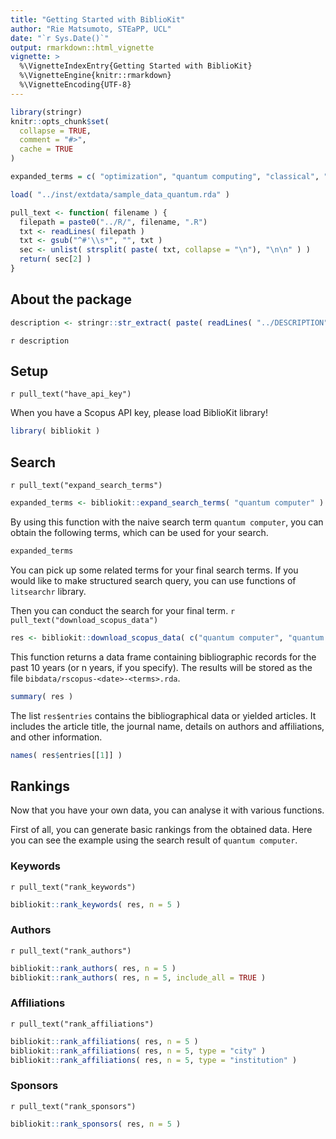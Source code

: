 ```yaml
---
title: "Getting Started with BiblioKit"
author: "Rie Matsumoto, STEaPP, UCL"
date: "`r Sys.Date()`"
output: rmarkdown::html_vignette
vignette: >
  %\VignetteIndexEntry{Getting Started with BiblioKit}
  %\VignetteEngine{knitr::rmarkdown}
  %\VignetteEncoding{UTF-8}
---
```


```r
library(stringr)
knitr::opts_chunk$set(
  collapse = TRUE,
  comment = "#>",
  cache = TRUE
)

expanded_terms = c( "optimization", "quantum computing", "classical", "computer", "computers", "computing", "effect", "learning", "noisy", "performance", "process", "quantum", "quantum computer", "quantum computers", "qubit" )

load( "../inst/extdata/sample_data_quantum.rda" )
```

```r
pull_text <- function( filename ) {
  filepath = paste0("../R/", filename, ".R")
  txt <- readLines( filepath )
  txt <- gsub("^#'\\s*", "", txt )
  sec <- unlist( strsplit( paste( txt, collapse = "\n"), "\n\n" ) )
  return( sec[2] )
}
```

## About the package

```r
description <- stringr::str_extract( paste( readLines( "../DESCRIPTION" ), collapse = " " ), "(?<=Description: ).*?(?= License:)" )
```

`r description`

## Setup

`r pull_text("have_api_key")`

When you have a Scopus API key, please load BiblioKit library!

```r
library( bibliokit )
```

## Search

`r pull_text("expand_search_terms")`

```r
expanded_terms <- bibliokit::expand_search_terms( "quantum computer" )
```

By using this function with the naive search term `quantum computer`, you can obtain the following terms, which can be used for your search.

```r
expanded_terms
```

You can pick up some related terms for your final search terms.
If you would like to make structured search query, you can use functions of `litsearchr` library. 

Then you can conduct the search for your final term.
`r pull_text("download_scopus_data")`

```r
res <- bibliokit::download_scopus_data( c("quantum computer", "quantum computing" ), n = 10 )
```

This function returns a data frame containing bibliographic records for the past 10 years (or n years, if you specify). The results will be stored as the file `bibdata/rscopus-<date>-<terms>.rda`.

```r
summary( res )
```

The list `res$entries` contains the bibliographical data or yielded articles. It includes the article title, the journal name, details on authors and affiliations, and other information.


```r
names( res$entries[[1]] )
```

## Rankings

Now that you have your own data, you can analyse it with various functions.

First of all, you can generate basic rankings from the obtained data. 
Here you can see the example using the search result of `quantum computer`.

### Keywords

`r pull_text("rank_keywords")`
```r
bibliokit::rank_keywords( res, n = 5 )
```

### Authors

`r pull_text("rank_authors")`
```r
bibliokit::rank_authors( res, n = 5 )
bibliokit::rank_authors( res, n = 5, include_all = TRUE )
```

### Affiliations

`r pull_text("rank_affiliations")`
```r
bibliokit::rank_affiliations( res, n = 5 )
bibliokit::rank_affiliations( res, n = 5, type = "city" )
bibliokit::rank_affiliations( res, n = 5, type = "institution" )
```

### Sponsors

`r pull_text("rank_sponsors")`
```r
bibliokit::rank_sponsors( res, n = 5 )
```






